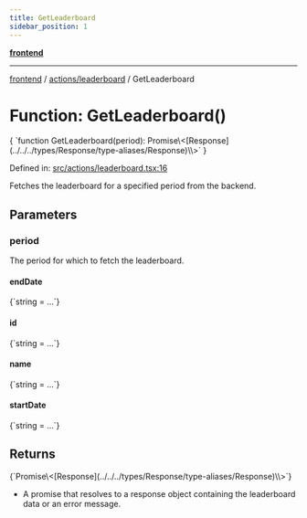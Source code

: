 ```yaml
---
title: GetLeaderboard
sidebar_position: 1
---
```



[**frontend**](../../..)

***

[frontend](../../..) / [actions/leaderboard](..) / GetLeaderboard

# Function: GetLeaderboard()

<CodeBlock language="ts">
{ `function GetLeaderboard(period): Promise\<[Response](../../../types/Response/type-aliases/Response)\<object[]\>\>` }
</CodeBlock>

Defined in: [src/actions/leaderboard.tsx:16](https://github.com/svsticky/CommitteeClash/blob/42e3ab31b18c9cdd65955be0ecd3ca0a2cb493b5/frontend/src/actions/leaderboard.tsx#L16)

Fetches the leaderboard for a specified period from the backend.

## Parameters

### period

The period for which to fetch the leaderboard.

#### endDate
<CodeBlock language="ts">
{`string = ...`}
</CodeBlock>

#### id
<CodeBlock language="ts">
{`string = ...`}
</CodeBlock>

#### name
<CodeBlock language="ts">
{`string = ...`}
</CodeBlock>

#### startDate
<CodeBlock language="ts">
{`string = ...`}
</CodeBlock>

## Returns
<CodeBlock language="ts">
{`Promise\<[Response](../../../types/Response/type-aliases/Response)\<object[]\>\>`}
</CodeBlock>

- A promise that resolves to a response object containing the leaderboard data or an error message.
